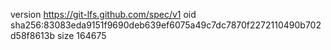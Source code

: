 version https://git-lfs.github.com/spec/v1
oid sha256:83083eda9151f9690deb639ef6075a49c7dc7870f2272110490b702d58f8613b
size 164675
